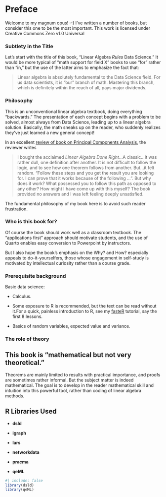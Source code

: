 

# Preface {.unnumbered}

Welcome to my magnum opus! :-) I've written a number of books, but
consider this one to be the most important.  [This work is licensed
under Creative Commons Zero v1.0 Universal]{.column-margin}

### Subtlety in the Title

Let's start with the title of this book, "Linear Algebra *Rules* 
Data Science." It would be more typical of "math support for field X"
books to use "for" rather than "in," but the use of the latter aims to
emphasize the fact that:

<blockquote>

Linear algebra is absolutely fundamental to the Data Science field. For
us data scientists, it is "our" branch of math. Mastering this branch,
which is definitely within the reach of all, pays major dividends.

</blockquote>

### Philosophy

This is an unconventional linear algebra textbook, doing everything
"backwards." The presentation of each concept begins with a problem to
be solved, almost always from Data Science, leading up to a linear
algebra solution.  Basically, the math sneaks up on the reader, who
suddenly realizes they've just learned a new general concept!

In an excellent [review of book on Principal Components
Analysis](https://loreley.one/2024-09-pca/), the reviewer writes

<blockquote>

I bought the acclaimed *Linear Algebra Done Right*...A classic...It was
rather dull, one definition after another. It is not difficult to follow
the logic, and to see how one theorem follows from another. But...it
felt random.  “Follow these steps and you get the result you are looking
for. I can prove that it works because of the following …”. But why does
it work?  What possessed you to follow this path as opposed to any
other? How might I have come up with this myself? The book provided no
answers and I was left feeling deeply unsatisfied.

</blockquote>

The fundamental philosophy of my book here is to avoid such reader
frustration.

### Who is this book for?

Of course the book should work well as a classroom textbook. The
"applications first" approach should motivate students, and the use of
Quarto enables easy conversion to Powerpoint by instructors.

But I also hope the book's emphasis on the Why? and How?  especially
appeals to do-it-yourselfers, those whose engagement in self-study is
motivated by intellectual curiosity rather than a course grade.

### Prerequisite background

Basic data science:

* Calculus.  

* Some exposure to R is recommended, but the text can be read
without it.[For a quick, painless introduction to R, see my
[fasteR](https://github.com/matloff/fasteR) tutorial, say the first 8
lessons.]{.column-margin}

* Basics of random variables, expected value and variance.

### The role of theory

::: {.callout-important}

## This book is "mathematical but not very theoretical."

Theorems are mainly limited to results with practical importance, and
proofs are sometimes rather informal. But the subject matter is indeed
mathematical. The goal is to develop in the reader mathematical skill
and intuition into this powerful tool, rather than coding of linear algebra
methods.

:::

## R Libraries Used

* **dsld**

* **igraph**

* **lars**

* **networkdata**

* **pracma**

* **qeML**

```r
#| include: false
library(dsld)
library(qeML)
```

